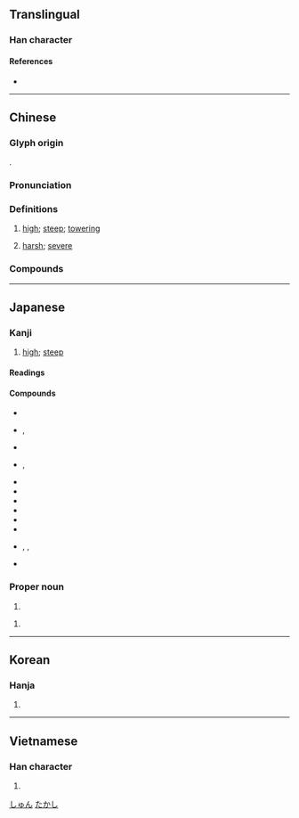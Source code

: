 {{character info}}
==Translingual==

===Han character===
{{Han char|rn=46|rad=山|as=07|sn=10|four=23747|canj=UICE|ids=⿰山夋}}

====References====
* {{Han ref|kx=0312.120|dkj=08116|dj=0612.170|hdz=10776.160|uh=5CFB|ud=23803|bh=AE6D|bd=44653}}

----

==Chinese==
{{zh-forms}}

===Glyph origin===
{{Han etym}}
{{Han compound|山|夋|ls=psc|c1=s|c2=p|t1=mountain}}.

===Pronunciation===
{{zh-pron
|m=jùn
|c=zeon3
|mn=chùn
|mc=y
|oc=y
|ma=
|cat=a
}}

===Definitions===
{{zh-hanzi}}

# {{lb|zh|of [[mountain]]s}} [[high]]; [[steep]]; [[towering]]
# [[harsh]]; [[severe]]

===Compounds===
{{zh-der|峻阪|峻酷|冷峻|峻法|崇山峻嶺|嚴刑峻法|峻刻|峻峭|峭峻|峻德|峻宇|峻阪鹽車|峻嶺|峻爵|巉峻|峻直|嚴峻|峻急|巔崖峻谷|峻論|峻節|峻秩|峻滑|峻挺|峻嶺崇山|峻崖|峻密|峻厲|峻原|峻筆|嶮峻|嵩峻|峻極|峻切|峻拒|切峻|清曹峻府|清風峻節|高峻|隆刑峻法|風骨峭峻|險峻|高山峻嶺|陡峻|高風峻節|哈拉峻}}

----

==Japanese==

===Kanji===
{{ja-kanji|grade=|rs=山07}}

# {{lb|ja|of a mountain}} [[high]]; [[steep]]

====Readings====
{{ja-readings
|on=しゅん
|kun=たかい, けわしい
|nanori=
}}

====Compounds====
{{der-top3|Compounds}}
* {{ja-r|峻拒|しゅんきょ}}
* {{ja-r|峻険|しゅんけん|rom=-}}, {{ja-r|峻嶮|しゅんけん}}
* {{ja-r|峻厳|しゅんげん}}
* {{ja-r|峻酷|しゅんこく|rom=-}}, {{ja-r|峻刻|しゅんこく}}
* {{ja-r|峻峭|しゅんしょう}}
* {{ja-r|峻別|しゅんべつ}}
* {{ja-r|峻峰|しゅんぽう}}
* {{ja-r|峻嶺|しゅんれい}}
* {{ja-r|峻烈|しゅんれつ}}
* {{ja-r|急峻|きゅうしゅん}}
* {{ja-r|険峻|けんしゅん|rom=-}}, {{ja-r|嶮峻|けんしゅん|rom=-}}, {{ja-r|剣峻|けんしゅん}}
* {{ja-r|峻下剤|しゅんげざい}}
{{der-bottom}}

===Proper noun===
{{ja-pos|proper|しゅん}}

# {{given name|ja|male}}

{{ja-pos|proper|たかし}}

# {{given name|ja|male}}

[[Category:Japanese male given names|しゅん]]
[[Category:Japanese male given names|たかし]]

----

==Korean==

===Hanja===
{{ko-hanja|hangeul=준|rv=jun|mr=chun}}

# {{rfdef|ko|sort=山07}}

----

==Vietnamese==

===Han character===
{{vi-readings|reading=tuấn|rs=山07}}

# {{given name|vi|male}}